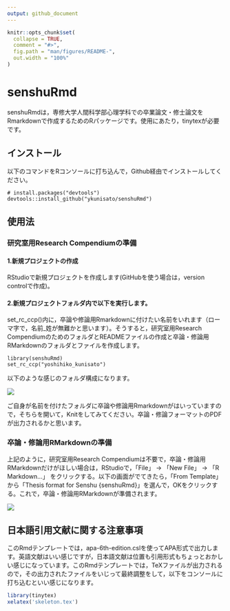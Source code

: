 ```yaml
---
output: github_document
---
```


<!-- README.md is generated from README.Rmd. Please edit that file -->

```r
knitr::opts_chunk$set(
  collapse = TRUE,
  comment = "#>",
  fig.path = "man/figures/README-",
  out.width = "100%"
)
```

# senshuRmd

<!-- badges: start -->
<!-- badges: end -->

senshuRmdは，専修大学人間科学部心理学科での卒業論文・修士論文をRmarkdownで作成するためのRパッケージです。使用にあたり，tinytexが必要です。

## インストール

以下のコマンドをRコンソールに打ち込んで，Github経由でインストールしてください。

``` 
# install.packages("devtools")
devtools::install_github("ykunisato/senshuRmd")
```

## 使用法
### 研究室用Research Compendiumの準備

#### 1.新規プロジェクトの作成

RStudioで新規プロジェクトを作成します(GitHubを使う場合は，version controlで作成)。

#### 2.新規プロジェクトフォルダ内で以下を実行します。

set_rc_ccp()内に，卒論や修論用Rmarkdownに付けたい名前をいれます（ローマ字で，名前_姓が無難かと思います）。そうすると，研究室用Research CompendiumのためのフォルダとREADMEファイルの作成と卒論・修論用RMarkdownのフォルダとファイルを作成します。

```
library(senshuRmd)
set_rc_ccp("yoshihiko_kunisato")
```

以下のような感じのフォルダ構成になります。

![](https://ykunisato.github.io/senshuRmd/fig1.png)

ご自身が名前を付けたフォルダに卒論や修論用Rmarkdownがはいっていますので，そちらを開いて，Knitをしてみてください。卒論・修論フォーマットのPDFが出力されるかと思います。


### 卒論・修論用RMarkdownの準備

上記のように，研究室用Research Compendiumは不要で，卒論・修論用RMarkdownだけがほしい場合は，RStudioで，「File」 -> 「New File」 -> 「R Markdown...」 をクリックする。以下の画面がでてきたら，「From Template」から「Thesis format for Senshu {senshuRmd}」を選んで，OKをクリックする。これで，卒論・修論用RMarkdownが準備されます。

![](https://ykunisato.github.io/senshuRmd//fig2.png)

## 日本語引用文献に関する注意事項

このRmdテンプレートでは，apa-6th-edition.cslを使ってAPA形式で出力します。英語文献はいい感じですが，日本語文献は位置も引用形式もちょっとおかしい感じになっています。このRmdテンプレートでは，TeXファイルが出力されるので，その出力されたファイルをいじって最終調整をして，以下をコンソールに打ち込むといい感じになります。

```r
library(tinytex)
xelatex('skeleton.tex')
```

